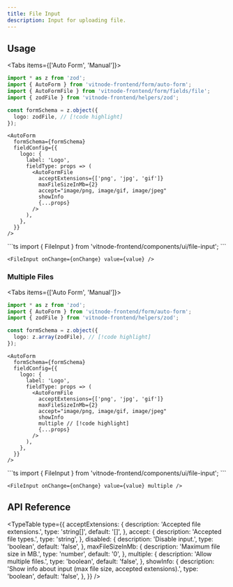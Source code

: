 ```yaml
---
title: File Input
description: Input for uploading file.
---
```


## Usage


<Tabs items={['Auto Form', 'Manual']}>
  <Tab value="Auto Form">
```ts
import * as z from 'zod';
import { AutoForm } from 'vitnode-frontend/form/auto-form';
import { AutoFormFile } from 'vitnode-frontend/form/fields/file';
import { zodFile } from 'vitnode-frontend/helpers/zod';
```

```ts
const formSchema = z.object({
  logo: zodFile, // [!code highlight]
});
```

```tsx
<AutoForm
  formSchema={formSchema}
  fieldConfig={{
    logo: {
      label: 'Logo',
      fieldType: props => (
        <AutoFormFile
          acceptExtensions={['png', 'jpg', 'gif']}
          maxFileSizeInMb={2}
          accept="image/png, image/gif, image/jpeg"
          showInfo
          {...props}
        />
      ),
    },
  }}
/>
```

  </Tab>

  <Tab value="Manual">
```ts
import { FileInput } from 'vitnode-frontend/components/ui/file-input';
```

```tsx
<FileInput onChange={onChange} value={value} />
```

  </Tab>
</Tabs>

### Multiple Files

<Tabs items={['Auto Form', 'Manual']}>
  <Tab value="Auto Form">
```ts
import * as z from 'zod';
import { AutoForm } from 'vitnode-frontend/form/auto-form';
import { zodFile } from 'vitnode-frontend/helpers/zod';
```

```ts
const formSchema = z.object({
  logo: z.array(zodFile), // [!code highlight]
});
```

```tsx
<AutoForm
  formSchema={formSchema}
  fieldConfig={{
    logo: {
      label: 'Logo',
      fieldType: props => (
        <AutoFormFile
          acceptExtensions={['png', 'jpg', 'gif']}
          maxFileSizeInMb={2}
          accept="image/png, image/gif, image/jpeg"
          showInfo
          multiple // [!code highlight]
          {...props}
        />
      ),
    },
  }}
/>
```

  </Tab>

  <Tab value="Manual">
```ts
import { FileInput } from 'vitnode-frontend/components/ui/file-input';
```

```tsx
<FileInput onChange={onChange} value={value} multiple />
```

  </Tab>
</Tabs>

## API Reference


<TypeTable
  type={{
    acceptExtensions: {
      description: 'Accepted file extensions.',
      type: 'string[]',
      default: '[]',
    },
    accept: {
      description: 'Accepted file types.',
      type: 'string',
    },
    disabled: {
      description: 'Disable input.',
      type: 'boolean',
      default: 'false',
    },
    maxFileSizeInMb: {
      description: 'Maximum file size in MB.',
      type: 'number',
      default: '0',
    },
    multiple: {
      description: 'Allow multiple files.',
      type: 'boolean',
      default: 'false',
    },
    showInfo: {
      description:
        'Show info about input (max file size, accepted extensions).',
      type: 'boolean',
      default: 'false',
    },
  }}
/>
